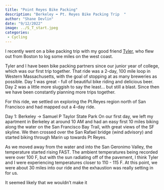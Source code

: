 ```yaml
---
title: "Point Reyes Bike Packing"
description: "Berkeley ➡ Pt. Reyes Bike Packing Trip  "
author: "Shane Devlin"
date: "9/12/2022"
image: ../S_T_start.jpeg
categories:
 - Cycling
---
```


I recently went on a bike packing trip with my good friend [Tyler](https://tylerkindy.com), who flew out from Boston to log some miles on the west coast.  

Tyler and I have been bike packing partners since our junior year of college, which was our first trip together. That ride was a 2-day, 100 mile loop in Western Massachusetts, with the goal of stopping at as many breweries as possible. Day 1 was great - full of beautiful bike riding and delicious beer. Day 2 was a little more sluggish to say the least... but still a blast. Since then we have been constantly planning more trips together. 

For this ride, we settled on exploring the Pt.Reyes region north of San Francisco and had mapped out a 4-day ride. 

Day 1: Berkeley -> Samuel P Taylor State Park
On our first day, we left my apartment in Berkeley at around 10 AM and had an easy first 10 miles biking along the water on the San Francisco Bay Trail, with great views of the SF skyline. We then crossed over the San Rafael bridge (wind advisory) and started biking through Marin up towards Pt Reyes. 

As we moved away from the water and into the San Geronimo Valley, the temperature started rising FAST. The ambient temperatures being recorded were over 100 F, but with the sun radiating off of the pavement, I think Tyler and I were experiencing temperatures closer to 110 - 115 F. At this point, we were about 30 miles into our ride and the exhaustion was really setting in for us. 

It seemed likely that we wouldn't make it 




